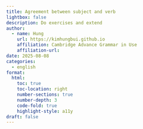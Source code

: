 ```yaml
---
title: Agreement between subject and verb
lightbox: false
description: Do exercises and extend
author:
  - name: Hung
    url: https://kimhungbui.github.io
    affiliation: Cambridge Advance Grammar in Use
    affiliation-url: 
date: 2025-08-08
categories:
  - english
format:
  html:
    toc: true
    toc-location: right
    number-sections: true
    number-depth: 3
    code-fold: true
    highlight-style: a11y
draft: false
---
```


